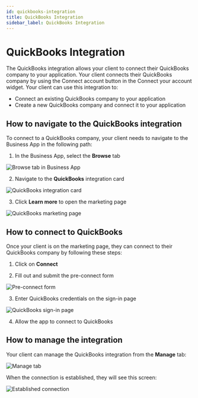 ```yaml
---
id: quickbooks-integration
title: QuickBooks Integration
sidebar_label: QuickBooks Integration
---
```


# QuickBooks Integration

The QuickBooks integration allows your client to connect their QuickBooks company to your application. Your client connects their QuickBooks company by using the Connect account button in the Connect your account widget. Your client can use this integration to:

- Connect an existing QuickBooks company to your application
- Create a new QuickBooks company and connect it to your application

## How to navigate to the QuickBooks integration

To connect to a QuickBooks company, your client needs to navigate to the Business App in the following path:

1. In the Business App, select the **Browse** tab

![Browse tab in Business App](./img/business-app/quickbooks/browse-tab.jpg)

2. Navigate to the **QuickBooks** integration card 

![QuickBooks integration card](./img/business-app/quickbooks/quickbooks-card.jpg)

3. Click **Learn more** to open the marketing page

![QuickBooks marketing page](./img/business-app/quickbooks/marketing-page.jpg)

## How to connect to QuickBooks

Once your client is on the marketing page, they can connect to their QuickBooks company by following these steps:

1. Click on **Connect**

2. Fill out and submit the pre-connect form 

![Pre-connect form](./img/business-app/quickbooks/pre-connect-form.jpg)

3. Enter QuickBooks credentials on the sign-in page

![QuickBooks sign-in page](./img/business-app/quickbooks/signin-page.jpg)

4. Allow the app to connect to QuickBooks

## How to manage the integration

Your client can manage the QuickBooks integration from the **Manage** tab:

![Manage tab](./img/business-app/quickbooks/manage-tab.jpg)

When the connection is established, they will see this screen:

![Established connection](./img/business-app/quickbooks/established-connection.jpg)